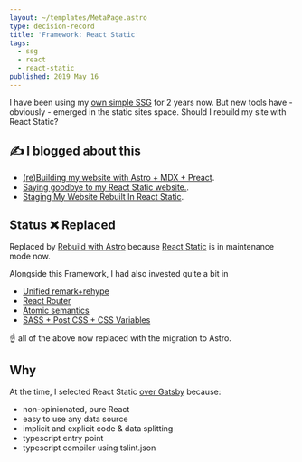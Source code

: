 ```yaml
---
layout: ~/templates/MetaPage.astro
type: decision-record
title: 'Framework: React Static'
tags:
  - ssg
  - react
  - react-static
published: 2019 May 16
---
```


<Abstract>

I have been using my [own simple SSG](https://github.com/andrezero/guay) for 2 years now. But new tools have - obviously - emerged in the static sites space. Should I rebuild my site with React Static?

</Abstract>

<Note type="blog">

## :writing_hand: I blogged about this

- [(re)Building my website with Astro + MDX + Preact](/posts/2023-01/building-my-website-with-astro-mdx-preact).
- [Saying goodbye to my React Static website.](/posts/2023-01/saying-goodbye-to-my-react-static-website).
- [Staging My Website Rebuilt In React Static](/posts/2019-05/staging-my-website-v2-rebuilt-in-react-static).

</Note>

## Status :x: Replaced

Replaced by [Rebuild with Astro](/meta/records/current/build-with-astro) because [React Static](/meta/records/rejected/react-static) is in maintenance mode now.

Alongside this Framework, I had also invested quite a bit in

- [Unified remark+rehype](/meta/records/rejected/content-markdown-unified-remark-rehype)
- [React Router](/meta/records/rejected/react-router)
- [Atomic semantics](/meta/records/rejected/conventions-structure-atomic-semantics)
- [SASS + Post CSS + CSS Variables](/meta/records/rejected/styling-sass-post-css)

:point_up: all of the above now replaced with the migration to Astro.

## Why

At the time, I selected React Static [over Gatsby](./gatsby) because:

- non-opinionated, pure React
- easy to use any data source
- implicit and explicit code & data splitting
- typescript entry point
- typescript compiler using tslint.json
